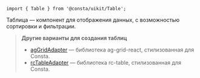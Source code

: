 
```tsx
import { Table } from '@consta/uikit/Table';
```

Таблица — компонент для отображения данных, с возможностью сортировки и фильтрации.

> **Другие варианты для создания таблиц**
>
> - [agGridAdapter](https://ag-grid-adapter.consta.design/) — библиотека ag-grid-react, стилизованная для Consta.
> - [rcTableAdapter](https://rc-table-adapter.consta.design/) — библиотека rc-table, стилизованная для Consta.

<TableExampleBasic />
